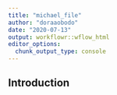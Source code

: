 ```yaml
---
title: "michael_file"
author: "doraaobodo"
date: "2020-07-13"
output: workflowr::wflow_html
editor_options:
  chunk_output_type: console
---
```


## Introduction

```r

```

